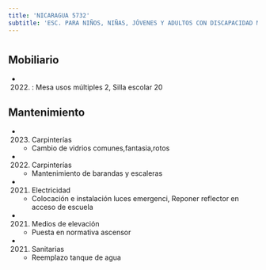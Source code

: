 ```yaml
---
title: 'NICARAGUA 5732'
subtitle: 'ESC. PARA NIÑOS, NIÑAS, JÓVENES Y ADULTOS CON DISCAPACIDAD MENTAL Y FORMACIÓN INTEGRAL N° 04 DR. RAFAEL  ARCONE'
---
```


#


## Mobiliario

*  (2022) : Mesa usos múltiples 2, Silla escolar 20 





## Mantenimiento

*  (2023) Carpinterías 
    + Cambio de vidrios comunes,fantasia,rotos

*  (2022) Carpinterías 
    + Mantenimiento de barandas y escaleras

*  (2021) Electricidad 
    + Colocación e instalación luces emergenci, Reponer reflector en acceso de escuela

*  (2021) Medios de elevación 
    + Puesta en normativa ascensor

*  (2021) Sanitarias 
    + Reemplazo tanque de agua




